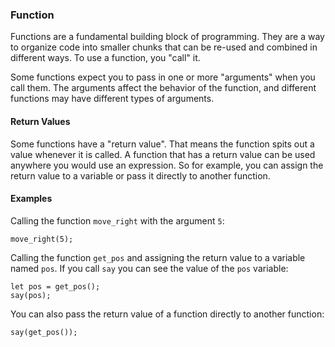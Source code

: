 ### Function

Functions are a fundamental building block of programming. They
are a way to organize code into smaller chunks that can be re-used
and combined in different ways. To use a function, you "call" it.

Some functions expect you to pass in one or more "arguments" when
you call them. The arguments affect the behavior of the function,
and different functions may have different types of arguments.

#### Return Values

Some functions have a "return value". That means the function spits
out a value whenever it is called. A function that has a return value
can be used anywhere you would use an expression. So for example, you
can assign the return value to a variable or pass it directly to another
function.

#### Examples

Calling the function `move_right` with the argument `5`:

```rhai
move_right(5);
```

Calling the function `get_pos` and assigning the return value to
a variable named `pos`. If you call `say` you can see the value
of the `pos` variable:

```rhai
let pos = get_pos();
say(pos);
```

You can also pass the return value of a function directly to
another function:

```rhai
say(get_pos());
```

